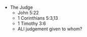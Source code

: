 
  - The Judge
    - John 5:22
    - 1 Corinthians 5:3,13
    - 1 Timothy 3:6
    - ALl judgement given to whom?

